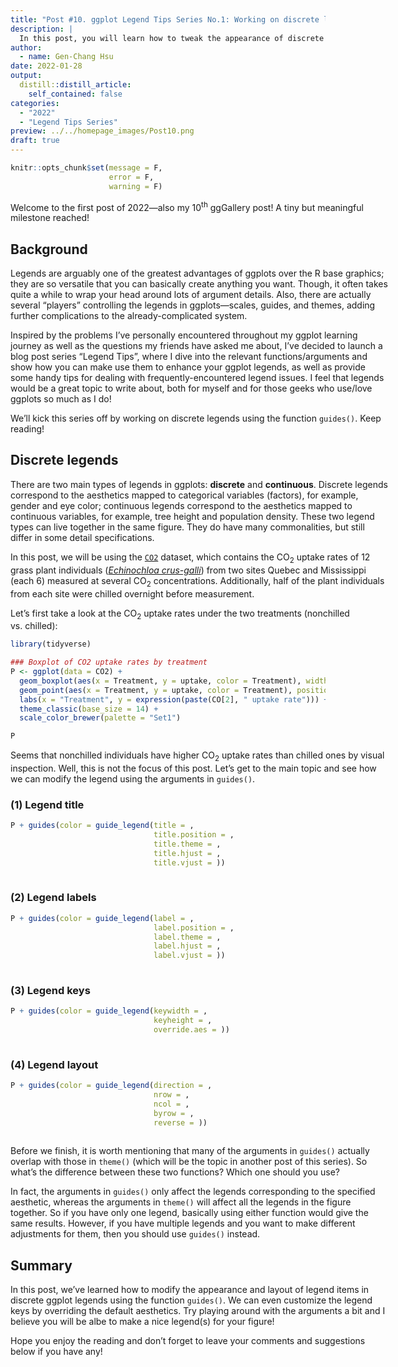 ```yaml
---
title: "Post #10. ggplot Legend Tips Series No.1: Working on discrete legends with guides()"
description: |
  In this post, you will learn how to tweak the appearance of discrete legends in ggplots with `guides()`.
author:
  - name: Gen-Chang Hsu
date: 2022-01-28
output:
  distill::distill_article:
    self_contained: false
categories:
  - "2022"
  - "Legend Tips Series"
preview: ../../homepage_images/Post10.png
draft: true
---
```


<!-- Webpage style -->
<style>
d-article a {
    color: #2780e3 !important;
    border-bottom: none !important;
}

d-article a:hover {
    color: #2780e3 !important;
    border-bottom: 2px solid !important;
}

d-byline {
    margin-left: -10% !important;
}

d-title {
    margin-left: -10%;
}

d-title h1{
    font-size: 45px;
    width: 130%;
}

d-article {
    margin-left: -10%;
}

p {
    width: 120%;
}

d-article h2 {
    width: 120%;
}

d-article h3 {
  width: 120%;
  font-size: 28px;
}

div.article-footer{
    width: 120%;
}

d-article div.sourceCode { 
    width: 120% !important;
}

d-article pre { 
    width: 120% !important;
}

div.l-body {
    width: 120% !important;
}

</style>

```r
knitr::opts_chunk$set(message = F, 
                      error = F, 
                      warning = F)

```

<!-- Start of the article -->

Welcome to the first post of 2022—also my 10^th^ ggGallery post! A tiny but meaningful milestone reached!

## Background

Legends are arguably one of the greatest advantages of ggplots over the R base graphics; they are so versatile that you can basically create anything you want. Though, it often takes quite a while to wrap your head around lots of argument details. Also, there are actually several "players" controlling the legends in ggplots—scales, guides, and themes, adding further complications to the already-complicated system.

Inspired by the problems I've personally encountered throughout my ggplot learning journey as well as the questions my friends have asked me about, I've decided to launch a blog post series "Legend Tips", where I dive into the relevant functions/arguments and show how you can make use them to enhance your ggplot legends, as well as provide some handy tips for dealing with frequently-encountered legend issues. I feel that legends would be a great topic to write about, both for myself and for those geeks who use/love ggplots so much as I do! 

We'll kick this series off by working on discrete legends using the function `guides()`. Keep reading!


## Discrete legends

There are two main types of legends in ggplots: **discrete** and **continuous**. Discrete legends correspond to the aesthetics mapped to categorical variables (factors), for example, gender and eye color; continuous legends correspond to the aesthetics mapped to continuous variables, for example, tree height and population density. These two legend types can live together in the same figure. They do have many commonalities, but still differ in some detail specifications.

In this post, we will be using the [`CO2`](https://stat.ethz.ch/R-manual/R-devel/library/datasets/html/zCO2.html) dataset, which contains the CO~2~ uptake rates of 12 grass plant individuals ([_Echinochloa crus-galli_](https://en.wikipedia.org/wiki/Echinochloa_crus-galli)) from two sites Quebec and Mississippi (each 6) measured at several CO~2~ concentrations. Additionally, half of the plant individuals from each site were chilled overnight before measurement.

Let's first take a look at the CO~2~ uptake rates under the two treatments (nonchilled vs. chilled):

```r
library(tidyverse)

### Boxplot of CO2 uptake rates by treatment
P <- ggplot(data = CO2) + 
  geom_boxplot(aes(x = Treatment, y = uptake, color = Treatment), width = 0.5) + 
  geom_point(aes(x = Treatment, y = uptake, color = Treatment), position = position_jitter(width = 0.05)) + 
  labs(x = "Treatment", y = expression(paste(CO[2], " uptake rate"))) + 
  theme_classic(base_size = 14) + 
  scale_color_brewer(palette = "Set1")

P
```

Seems that nonchilled individuals have higher CO~2~ uptake rates than chilled ones by visual inspection. Well, this is not the focus of this post. Let's get to the main topic and see how we can modify the legend using the arguments in `guides()`. 

### (1) Legend title

```r
P + guides(color = guide_legend(title = ,
                                title.position = ,
                                title.theme = ,
                                title.hjust = ,
                                title.vjust = ))
  
```

### (2) Legend labels

```r
P + guides(color = guide_legend(label = ,
                                label.position = ,
                                label.theme = ,
                                label.hjust = ,
                                label.vjust = ))
  
```

### (3) Legend keys

```r
P + guides(color = guide_legend(keywidth = ,
                                keyheight = ,
                                override.aes = ))
  
```

### (4) Legend layout

```r
P + guides(color = guide_legend(direction = , 
                                nrow = ,
                                ncol = ,
                                byrow = ,
                                reverse = ))
  
```



Before we finish, it is worth mentioning that many of the arguments in `guides()` actually overlap with those in `theme()` (which will be the topic in another post of this series). So what's the difference between these two functions? Which one should you use?

In fact, the arguments in `guides()` only affect the legends corresponding to the specified aesthetic, whereas the arguments in `theme()` will affect all the legends in the figure together. So if you have only one legend, basically using either function would give the same results. However, if you have multiple legends and you want to make different adjustments for them, then you should use `guides()` instead.


## Summary

In this post, we've learned how to modify the appearance and layout of legend items in discrete ggplot legends using the function `guides()`. We can even customize the legend keys by overriding the default aesthetics. Try playing around with the arguments a bit and I believe you will be albe to make a nice legend(s) for your figure!

Hope you enjoy the reading and don't forget to leave your comments and suggestions below if you have any!


